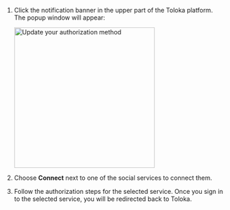 1. Click the notification banner in the upper part of the Toloka platform. The popup window will appear:

    <Image width="320px" withBackground imageId="01891812419a0e061184a0e705390dee" alt="Update your authorization method" />

1. Choose **Connect** next to one of the social services to connect them.

1. Follow the authorization steps for the selected service. Once you sign in to the selected service, you will be redirected back to Toloka.